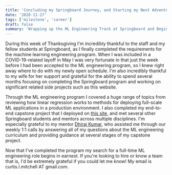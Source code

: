 ```yaml
---
title: 'Concluding my Springboard Journey, and Starting my Next Adventure'
date: '2020-11-27'
tags: ['milestone', 'career']
draft: false
summary: 'Wrapping up the ML Engineering Track at Springboard and Beginning Job Hunt'
---
```


During this week of Thanksgiving I'm incredibly thankful to the staff and my fellow students at Springboard, as I finally completed the requirements for the machine learning engineering program. When I was included in a COVID-19-related layoff in May I was very fortunate in that just the week before I had been accepted to the ML engineering program, so I knew right away where to do with my newly open schedule. I'm also incredibly thankful to my wife for her support and grateful for the ability to spend several months focusing on completing the Springboard program and working on significant related side projects such as this website.

Through the ML engineering program I covered a huge range of topics from reviewing how linear regression works to methods for deploying full-scale ML applications in a production environment. I also completed my end-to-end capstone project that I deployed on [this site](/blog/jp-en-translator-walkthrough), and met several other Springboard students and mentors across multiple disciplines. I'm especially grateful to my mentor [Dhiraj Kumar](https://dhirajkumarblog.medium.com/), who assisted me through our weekly 1:1 calls by answering all of my questions about the ML engineering curriculum and providing guidance at several stages of my capstone project.

Now that I've completed the program my search for a full-time ML engineering role begins in earnest. If you're looking to hire or know a team that is, I'd be extremely grateful if you could let me know! My email is curtis.l.mitchell AT gmail.com.
